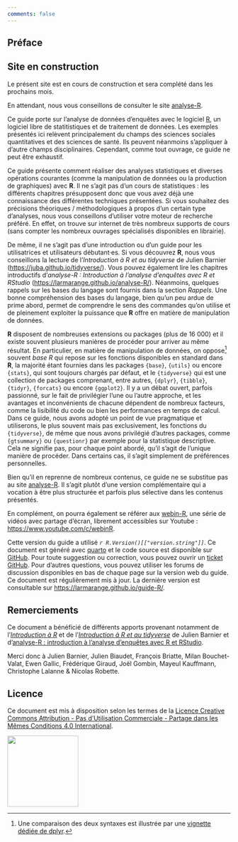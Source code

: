 ```yaml
---
comments: false
---
```


## Préface {.unnumbered}

::: callout-warning
## Site en construction

Le présent site est en cours de construction et sera complété dans les prochains mois.

En attendant, nous vous conseillons de consulter le site [analyse-R](https://larmarange.github.io/analyse-R/).
:::

Ce guide porte sur l'analyse de données d'enquêtes avec le logiciel [R](https://www.r-project.org/), un logiciel libre de statitistiques et de traitement de données. Les exemples présentés ici relèvent principalement du champs des sciences sociales quantitatives et des sciences de santé. Ils peuvent néanmoins s'appliquer à d'autre champs disciplinaires. Cependant, comme tout ouvrage, ce guide ne peut être exhaustif.

Ce guide présente comment réaliser des analyses statistiques et diverses opérations courantes (comme la manipulation de données ou la production de graphiques) avec **R**. Il ne s'agit pas d'un cours de statistiques : les différents chapitres présupposent donc que vous avez déjà une connaissance des différentes techniques présentées. Si vous souhaitez des précisions théoriques / méthodologiques à propos d'un certain type d'analyses, nous vous conseillons d'utiliser votre moteur de recherche préféré. En effet, on trouve sur internet de très nombreux supports de cours (sans compter les nombreux ouvrages spécialisés disponibles en librairie).

De même, il ne s'agit pas d'une introduction ou d'un guide pour les utilisatrices et utilisateurs débutant·es. Si vous découvrez **R**, nous vous conseillons la lecture de l'*Introduction à R et au tidyverse* de Julien Barnier (<https://juba.github.io/tidyverse/>). Vous pouvez également lire les chapitres introductifs d'*analyse-R : Introduction à l'analyse d'enquêtes avec R et RStudio* (<https://larmarange.github.io/analyse-R/>). Néanmoins, quelques rappels sur les bases du langage sont fournis dans la section *Rappels*. Une bonne compréhension des bases du langage, bien qu'un peu ardue de prime abord, permet de comprendre le sens des commandes qu'on utilise et de pleinement exploiter la puissance que **R** offre en matière de manipulation de données.

**R** disposent de nombreuses extensions ou packages (plus de 16 000) et il existe souvent plusieurs manières de procéder pour arriver au même résultat. En particulier, en matière de manipulation de données, on oppose[^index-1] souvent *base R* qui repose sur les fonctions disponibles en standard dans **R**, la majorité étant fournies dans les packages `{base}`, `{utils}` ou encore `{stats}`, qui sont toujours chargés par défaut, et le `{tidyverse}` qui est une collection de packages comprenant, entre autres, `{dplyr}`, `{tibble}`, `{tidyr}`, `{forcats}` ou encore `{ggplot2}`. Il y a un débat ouvert, parfois passionné, sur le fait de privilégier l'une ou l'autre approche, et les avantages et inconvénients de chacune dépendent de nombreux facteurs, comme la lisibilité du code ou bien les performances en temps de calcul. Dans ce guide, nous avons adopté un point de vue pragmatique et utiliserons, le plus souvent mais pas exclusivement, les fonctions du `{tidyverse}`, de même que nous avons privilégié d'autres packages, comme `{gtsummary}` ou `{questionr}` par exemple pour la statistique descriptive. Cela ne signifie pas, pour chaque point abordé, qu'il s'agit de l'unique manière de procéder. Dans certains cas, il s'agit simplement de préférences personnelles.

[^index-1]: Une comparaison des deux syntaxes est illustrée par une [vignette dédiée de dplyr](https://dplyr.tidyverse.org/articles/base.html).

Bien qu'il en reprenne de nombreux contenus, ce guide ne se substitue pas au site [analyse-R](https://larmarange.github.io/analyse-R/). Il s'agit plutôt d'une version complémentaire qui a vocation à être plus structurée et parfois plus sélective dans les contenus présentés.

En complément, on pourra également se référer aux [webin-R](https://larmarange.github.io/webin-R/), une série de vidéos avec partage d'écran, librement accessibles sur Youtube : <https://www.youtube.com/c/webinR>.

Cette version du guide a utilisé *`r R.Version()[["version.string"]]`*. Ce document est généré avec [quarto](https://quarto.org/) et le code source est disponible sur [GitHub](https://github.com/larmarange/guide-R). Pour toute suggestion ou correction, vous pouvez ouvrir un [ticket GitHub](https://github.com/larmarange/guide-R/issues). Pour d'autres questions, vous pouvez utiliser les forums de discussion disponibles en bas de chaque page sur la version web du guide. Ce document est régulièrement mis à jour. La dernière version est consultable sur <https://larmarange.github.io/guide-R/>.

## Remerciements {.unnumbered}

Ce document a bénéficié de différents apports provenant notamment de l'[*Introduction à R*](https://github.com/juba/intro-r) et de l'[*Introduction à R et au tidyverse*](https://juba.github.io/tidyverse/) de Julien Barnier et d'[analyse-R : introduction à l'analyse d'enquêtes avec R et RStudio](https://larmarange.github.io/analyse-R/).

Merci donc à Julien Barnier, Julien Biaudet, François Briatte, Milan Bouchet-Valat, Ewen Gallic, Frédérique Giraud, Joël Gombin, Mayeul Kauffmann, Christophe Lalanne & Nicolas Robette.

## Licence {.unnumbered}

Ce document est mis à disposition selon les termes de la [Licence Creative Commons Attribution - Pas d'Utilisation Commerciale - Partage dans les Mêmes Conditions 4.0 International](http://creativecommons.org/licenses/by-nc-sa/4.0/).

![](ressources/by-nc-sa.png){width="160"}
